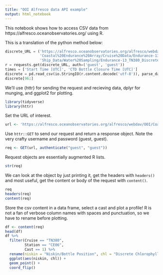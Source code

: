 ```yaml
---
title: "OOI Alfresco data API example"
output: html_notebook
---
```


This notebook shows how to access CSV data from https://alfresco.oceanobservatories.org/ using R. 

This is a translation of the python method below:

```python
discrete_URL = ('https://alfresco.oceanobservatories.org/alfresco/webdav/OOI/'
                'Coastal%20Endurance%20Array/Cruise%20Data/Endurance-13_TN380_2020-07/'
                'Ship_Data/Water%20Sampling/Endurance-13_TN380_Discrete_Summary.csv')
r = requests.get(discrete_URL, auth=('guest', 'guest'))
times = ['Start Time [UTC]', 'CTD Bottle Closure Time [UTC]']
discrete = pd.read_csv(io.StringIO(r.content.decode('utf-8')), parse_dates=times)
discrete[96:]
```

We'll use {httr} for sending the request and recieving data, dplyr for munging, and ggplot2 for plotting.

```r
library(tidyverse)
library(httr)
```

Set the URL of interest.

```r
url <- 'https://alfresco.oceanobservatories.org/alfresco/webdav/OOI/Coastal%20Endurance%20Array/Cruise%20Data/Endurance-13_TN380_2020-07/Ship_Data/Water%20Sampling/Endurance-13_TN380_Discrete_Summary.csv'
```

Use `httr::GET` to send our request and return a response object. Note the very crafty username and password (guest, guest).

```r
req <- GET(url, authenticate("guest", "guest"))
```

Request objects are essentially augmented R lists.

```r
str(req)
```

We can look at the object by just printing it, get the headers with `headers()` and most useful, get the content or body of the request with `content()`.

```r
req
headers(req)
content(req)
```

Store the csv content in a data frame, select a cast and plot a profile! R is not a fan of verbose column names with spaces and punctuation, so we have to rename before plotting.

```r
df <- content(req)
head(df)
df %>% 
  filter(Cruise == "TN380",
         Station == "CE06",
         Cast == 1) %>% 
  rename(niskin = "Niskin/Bottle Position", chl = "Discrete Chlorophyll [ug/L]") %>% 
  ggplot(aes(niskin, chl)) +
  geom_point() +
  coord_flip()
```


